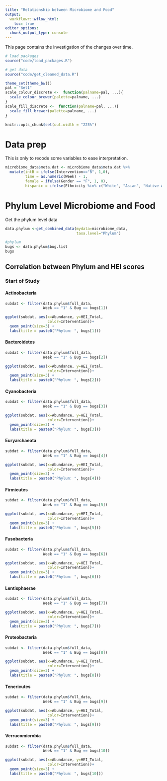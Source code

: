 ```yaml
---
title: "Relationship between Microbiome and Food"
output:
  workflowr::wflow_html:
    toc: true
editor_options:
  chunk_output_type: console
---
```


This page contains the investigation of the changes over time.

```r

# load packages
source("code/load_packages.R")

# get data
source("code/get_cleaned_data.R")

theme_set(theme_bw())
pal = "Set1"
scale_colour_discrete <-  function(palname=pal, ...){
  scale_colour_brewer(palette=palname, ...)
}
scale_fill_discrete <-  function(palname=pal, ...){
  scale_fill_brewer(palette=palname, ...)
}

knitr::opts_chunk$set(out.width = "225%")

```


# Data prep

This is only to recode some variables to ease interpretation.

```r

microbiome_data$meta.dat <- microbiome_data$meta.dat %>%
  mutate(intB = ifelse(Intervention=="B", 1,0),
         time = as.numeric(Week) - 1,
         female = ifelse(Gender == "F", 1, 0),
         hispanic = ifelse(Ethnicity %in% c("White", "Asian", "Native America"), 1, 0))

```


# Phylum Level Microbiome and Food

Get the phylum level data

```r

data.phylum <-get_combined_data(mydata=microbiome_data,
                                taxa.level="Phylum")

#phylum 
bugs <- data.phylum$bug.list
bugs
```

## Correlation between Phylum and HEI scores

### Start of Study

#### Actinobacteria

```r

subdat <- filter(data.phylum$full_data,
                 Week == "1" & Bug == bugs[1])

ggplot(subdat, aes(x=Abundance, y=HEI_Total,
                   color=Intervention))+
  geom_point(size=3) +
  labs(title = paste0("Phylum: ", bugs[1]))

```

#### Bacteroidetes

```r

subdat <- filter(data.phylum$full_data,
                 Week == "1" & Bug == bugs[2])

ggplot(subdat, aes(x=Abundance, y=HEI_Total,
                   color=Intervention))+
  geom_point(size=3) +
  labs(title = paste0("Phylum: ", bugs[2]))

```

#### Cyanobacteria

```r

subdat <- filter(data.phylum$full_data,
                 Week == "1" & Bug == bugs[3])

ggplot(subdat, aes(x=Abundance, y=HEI_Total,
                   color=Intervention))+
  geom_point(size=3) +
  labs(title = paste0("Phylum: ", bugs[3]))

```

#### Euryarchaeota

```r

subdat <- filter(data.phylum$full_data,
                 Week == "1" & Bug == bugs[4])

ggplot(subdat, aes(x=Abundance, y=HEI_Total,
                   color=Intervention))+
  geom_point(size=3) +
  labs(title = paste0("Phylum: ", bugs[4]))

```

#### Firmicutes

```r

subdat <- filter(data.phylum$full_data,
                 Week == "1" & Bug == bugs[5])

ggplot(subdat, aes(x=Abundance, y=HEI_Total,
                   color=Intervention))+
  geom_point(size=3) +
  labs(title = paste0("Phylum: ", bugs[5]))

```

#### Fusobacteria

```r

subdat <- filter(data.phylum$full_data,
                 Week == "1" & Bug == bugs[6])

ggplot(subdat, aes(x=Abundance, y=HEI_Total,
                   color=Intervention))+
  geom_point(size=3) +
  labs(title = paste0("Phylum: ", bugs[6]))

```

#### Lentisphaerae

```r

subdat <- filter(data.phylum$full_data,
                 Week == "1" & Bug == bugs[7])

ggplot(subdat, aes(x=Abundance, y=HEI_Total,
                   color=Intervention))+
  geom_point(size=3) +
  labs(title = paste0("Phylum: ", bugs[7]))

```

#### Proteobacteria

```r

subdat <- filter(data.phylum$full_data,
                 Week == "1" & Bug == bugs[8])

ggplot(subdat, aes(x=Abundance, y=HEI_Total,
                   color=Intervention))+
  geom_point(size=3) +
  labs(title = paste0("Phylum: ", bugs[8]))

```

#### Tenericutes

```r

subdat <- filter(data.phylum$full_data,
                 Week == "1" & Bug == bugs[9])

ggplot(subdat, aes(x=Abundance, y=HEI_Total,
                   color=Intervention))+
  geom_point(size=3) +
  labs(title = paste0("Phylum: ", bugs[9]))

```

#### Verrucomicrobia

```r

subdat <- filter(data.phylum$full_data,
                 Week == "1" & Bug == bugs[10])

ggplot(subdat, aes(x=Abundance, y=HEI_Total,
                   color=Intervention))+
  geom_point(size=3) +
  labs(title = paste0("Phylum: ", bugs[10]))

```
